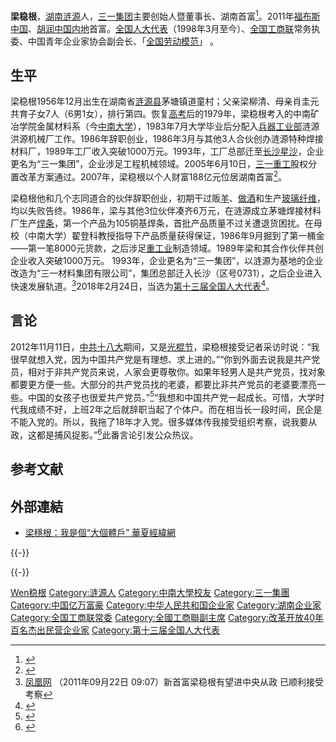 {{COI|time=2020-08-02T11:32:05+00:00}}
{{Infobox person
|图像       =
|图像说明   = 
|姓名       = 梁穩根
|英文名     = 
|原文名     = 
|本名       = 
|字         = 
|号         = 
|出生日期   = {{Birth year and age|1956|12}}
|出生地     = [[湖南省|湖南省]][[涟源市|涟源县]][[茅塘鎮|茅塘鎮]]道童村
|死亡日期   = <!--卒年在前生年在后{{death date and age|}} -->
|死亡地     = 
|死因       = 
|墓地       = 
|纪念建筑   = 
|居住地     = 湖南省长沙市
|国籍       = {{PRC}}
|籍贯       = [[湖南省|湖南省]][[漣源市|漣源市]]
|别名       = 
|种族       = 漢族
|语言       = [[湘語|湘語]]漣源話、普通話
|教育程度   = 大學
|母校       = [[中南大學|中南大學]]
|职业       = 企业家
|淨資產     = {{profit}} 800億人民幣（2015年）
|活跃时期   = 
|组织       = 
|机构       = [[三一集团|三一集团]]
|研究领域   = 
|知名作品   =  
|政党       = {{CPC}}
|政治运动   = 
|宗教信仰   =  
|配偶       = 
|伴侣       = 
|子女       = 
|父母       = 父亲梁柳清<br>母亲肖圭元
|亲属       = 
|呼号       = 
|受影响于   = 
|影响于     = 
|奖项       = 
|网站       = <!-- {{URL| }} -->
|签名       = 
}}

'''梁稳根'''{{BD|1956年|12月|||catIdx=L梁}}，[[湖南省|湖南]][[涟源市|涟源]]人，[[三一集团|三一集团]]主要创始人暨董事长、湖南首富<ref>{{Cite web |url=http://www.sanygroup.com/group/zh-cn/about/manager01.htm |title=三一集团官方网站－管理团队 |accessdate=2011-09-22 |archive-date=2011-09-27 |archive-url=https://web.archive.org/web/20110927030453/http://www.sanygroup.com/group/zh-cn/about/manager01.htm |dead-url=no }}</ref>。2011年[[福布斯中國富豪榜|福布斯中国]]、[[胡潤百富榜|胡润]][[中国内地|中国内地]]首富。[[全国人民代表大会代表|全国人大代表]]（1998年3月至今）、[[中华全国工商业联合会|全国工商联]]常务执委、中国青年企业家协会副会长、「[[全国劳动模范|全国劳动模范]]」<!--、「[[CCTV中国经济年度人物|CCTV中国经济年度人物]]」-->。

== 生平 ==
梁稳根1956年12月出生在湖南省[[涟源市|涟源县]]茅塘镇道童村；父亲梁柳清、母亲肖圭元共育子女7人（6男1女），排行第四。恢复[[普通高等学校招生全国统一考试|高考]]后的1979年，梁稳根考入的中南矿冶学院金属材料系（今[[中南大学|中南大学]]），1983年7月大学毕业后分配入[[中华人民共和国兵器工业部|兵器工业部]]涟源洪源机械厂工作。1986年辞职创业，1986年3月与其他3人合伙创办涟源特种焊接材料厂，1989年工厂收入突破1000万元。1993年，工厂总部迁至[[星沙|长沙星沙]]，企业更名为“三一集团”，企业涉足工程机械领域。2005年6月10日，[[三一重工|三一重工]]股权分置改革方案通过。2007年，梁稳根以个人财富188亿元位居湖南首富<ref>{{Cite web |url=http://www.hongname.com/jl/article/sort07/info-1666.html |title=三一集团董事长梁稳根个人简历介绍 |access-date=2011-09-22 |archive-url=https://web.archive.org/web/20120801090911/http://www.hongname.com/jl/article/sort07/info-1666.html |archive-date=2012-08-01 |dead-url=yes }}</ref>。

梁稳根他和几个志同道合的伙伴辞职创业，初期干过贩[[羊|羊]]、[[酒|做酒]]和生产[[玻璃纤维|玻璃纤维]]，均以失败告终。1986年，梁与其他3位伙伴凑齐6万元，在涟源成立茅塘焊接材料厂生产[[焊条|焊条]]，第一个产品为105铜基焊条，首批产品质量不过关遭退货困扰。在母校（中南大学）翟登科教授指导下产品质量获得保证，1986年9月掘到了第一桶金——第一笔8000元货款，之后涉足[[重工业|重工业]]制造领域。1989年梁和其合作伙伴共创企业收入突破1000万元。 1993年，企业更名为“三一集团”，以涟源为基地的企业改造为“三一材料集团有限公司”，集团总部迁入长沙（区号0731），之后企业进入快速发展轨道。<ref>[http://finance.ifeng.com/news/people/20110922/4646304.shtml 凤凰网] {{Wayback|url=http://finance.ifeng.com/news/people/20110922/4646304.shtml |date=20110925003846 }}（2011年09月22日 09:07）新首富梁稳根有望进中央从政 已顺利接受考察</ref>2018年2月24日，当选为[[第十三届全国人大代表|第十三届全国人大代表]]<ref>{{Cite web|title=（受权发布）中华人民共和国第十三届全国人民代表大会代表名单-中新网|url=http://www.chinanews.com/gn/2018/02-25/8453959.shtml|accessdate=2021-02-13|work=中新网|archive-date=2018-02-27|archive-url=https://web.archive.org/web/20180227031724/http://www.chinanews.com/gn/2018/02-25/8453959.shtml|dead-url=no}}</ref>。

== 言论 ==
2012年11月11日，[[中国共产党第十八次全国代表大会|中共十八大]]期间，又是[[光棍节|光棍节]]，梁稳根接受记者采访时说：“我很早就想入党，因为中国共产党是有理想、求上进的。”“你到外面去说我是共产党员，相对于非共产党员来说，人家会更尊敬你。如果年轻男人是共产党员，找对象都要更方便一些。大部分的共产党员找的老婆，都要比非共产党员的老婆要漂亮一些。中国的女孩子也很爱共产党员。”<ref>{{cite web |url=http://finance.sina.com.cn/roll/20121112/141713647683.shtml |title=梁稳根“光棍节”应景答问：党员找对象更容易 |accessdate=2012年11月12日 |publisher=新浪网 |archiveurl=https://web.archive.org/web/20140307181903/http://finance.sina.com.cn/roll/20121112/141713647683.shtml |archivedate=2014年3月7日 |work= |dead-url=no }}</ref>“我想和中国共产党一起成长。可惜，大学时代我成绩不好，上班2年之后就辞职当起了个体户。而在相当长一段时间，民企是不能入党的。所以，我拖了18年才入党。很多媒体传我接受组织考察，说我要从政，这都是捕风捉影。”<ref>{{cite news | url=http://politics.people.com.cn/n/2012/1112/c1001-19545775.html | title=三一重工董事长梁稳根：我不会弃商从政 | work=长江日报（人民网） | date=2012-11-12 | accessdate=2014-03-07 | author=蔡木子 | archive-date=2013-01-27 | archive-url=https://web.archive.org/web/20130127223929/http://politics.people.com.cn/n/2012/1112/c1001-19545775.html | dead-url=no }}</ref>此番言论引发公众热议。

== 参考文献 ==
{{Reflist}}

== 外部連結 ==
* [http://big5.huaxia.com/tslj/rdrw/2011/05/2408219.html 梁穩根：我是個“大個體戶” 華夏經緯網] {{Wayback|url=http://big5.huaxia.com/tslj/rdrw/2011/05/2408219.html |date=20120602132814 }}

{{-}}
{{start box}}
{{s-bus}}
{{s-new}}
{{s-title|[[三一重工|三一重工股份有限公司]]总裁|2003年7月－2007年12月}}
{{s-after|[[向文波|向文波]]}}
{{s-new}}
{{s-title|三一重工股份有限公司董事长|2003年7月－2022年1月}}
{{s-after|向文波}}
{{s-new}}
{{s-title|[[三一集团|三一集团]]董事长|1991年9月－现在}}
{{s-inc}}
{{end box}}

{{-}}
{{中國富豪榜}}
{{中华全国工商业联合会第七届执行委员会}}
{{中华全国工商业联合会第十二届执行委员会}}

{{Authority control}}

{{DEFAULTSORT:Liang梁稳根}}
[[Category:梁姓|Wen稳根]]
[[Category:涟源人|Category:涟源人]]
[[Category:中南大學校友|Category:中南大學校友]]
[[Category:三一集團|Category:三一集團]]
[[Category:中国亿万富豪|Category:中国亿万富豪]]
[[Category:中华人民共和国企业家|Category:中华人民共和国企业家]]
[[Category:湖南企业家|Category:湖南企业家]]
[[Category:全国工商联常委|Category:全国工商联常委]]
[[Category:全國工商聯副主席|Category:全國工商聯副主席]]
[[Category:改革开放40年百名杰出民营企业家|Category:改革开放40年百名杰出民营企业家]]
[[Category:第十三届全国人大代表|Category:第十三届全国人大代表]]